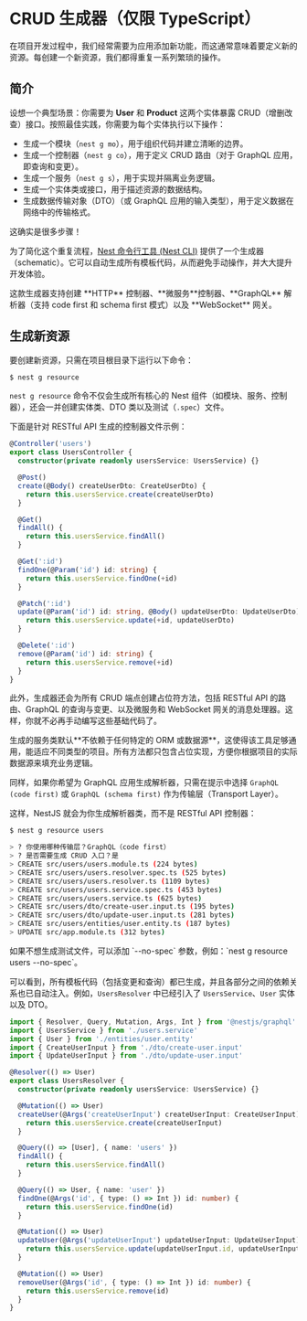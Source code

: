 # CRUD 生成器（仅限 TypeScript）

在项目开发过程中，我们经常需要为应用添加新功能，而这通常意味着要定义新的资源。每创建一个新资源，我们都得重复一系列繁琐的操作。

## 简介

设想一个典型场景：你需要为 **User** 和 **Product** 这两个实体暴露 CRUD（增删改查）接口。按照最佳实践，你需要为每个实体执行以下操作：

- 生成一个模块（`nest g mo`），用于组织代码并建立清晰的边界。
- 生成一个控制器（`nest g co`），用于定义 CRUD 路由（对于 GraphQL 应用，即查询和变更）。
- 生成一个服务（`nest g s`），用于实现并隔离业务逻辑。
- 生成一个实体类或接口，用于描述资源的数据结构。
- 生成数据传输对象（DTO）（或 GraphQL 应用的输入类型），用于定义数据在网络中的传输格式。

这确实是很多步骤！

为了简化这个重复流程，[Nest 命令行工具 (Nest CLI)](/cli/overview) 提供了一个生成器（schematic）。它可以自动生成所有模板代码，从而避免手动操作，并大大提升开发体验。

<CalloutInfo>
  这款生成器支持创建 **HTTP** 控制器、**微服务**控制器、**GraphQL** 解析器（支持 code first 和
  schema first 模式）以及 **WebSocket** 网关。
</CalloutInfo>

## 生成新资源

要创建新资源，只需在项目根目录下运行以下命令：

```bash
$ nest g resource
```

`nest g resource` 命令不仅会生成所有核心的 Nest 组件（如模块、服务、控制器），还会一并创建实体类、DTO 类以及测试（`.spec`）文件。

下面是针对 RESTful API 生成的控制器文件示例：

```ts
@Controller('users')
export class UsersController {
  constructor(private readonly usersService: UsersService) {}

  @Post()
  create(@Body() createUserDto: CreateUserDto) {
    return this.usersService.create(createUserDto)
  }

  @Get()
  findAll() {
    return this.usersService.findAll()
  }

  @Get(':id')
  findOne(@Param('id') id: string) {
    return this.usersService.findOne(+id)
  }

  @Patch(':id')
  update(@Param('id') id: string, @Body() updateUserDto: UpdateUserDto) {
    return this.usersService.update(+id, updateUserDto)
  }

  @Delete(':id')
  remove(@Param('id') id: string) {
    return this.usersService.remove(+id)
  }
}
```

此外，生成器还会为所有 CRUD 端点创建占位符方法，包括 RESTful API 的路由、GraphQL 的查询与变更、以及微服务和 WebSocket 网关的消息处理器。这样，你就不必再手动编写这些基础代码了。

<CalloutInfo type="warning">
  生成的服务类默认**不依赖于任何特定的 ORM
  或数据源**，这使得该工具足够通用，能适应不同类型的项目。所有方法都只包含占位实现，方便你根据项目的实际数据源来填充业务逻辑。
</CalloutInfo>

同样，如果你希望为 GraphQL 应用生成解析器，只需在提示中选择 `GraphQL (code first)` 或 `GraphQL (schema first)` 作为传输层（Transport Layer）。

这样，NestJS 就会为你生成解析器类，而不是 RESTful API 控制器：

```bash
$ nest g resource users

> ? 你使用哪种传输层？GraphQL（code first）
> ? 是否需要生成 CRUD 入口？是
> CREATE src/users/users.module.ts (224 bytes)
> CREATE src/users/users.resolver.spec.ts (525 bytes)
> CREATE src/users/users.resolver.ts (1109 bytes)
> CREATE src/users/users.service.spec.ts (453 bytes)
> CREATE src/users/users.service.ts (625 bytes)
> CREATE src/users/dto/create-user.input.ts (195 bytes)
> CREATE src/users/dto/update-user.input.ts (281 bytes)
> CREATE src/users/entities/user.entity.ts (187 bytes)
> UPDATE src/app.module.ts (312 bytes)
```

<CalloutInfo>
  如果不想生成测试文件，可以添加 `--no-spec` 参数，例如：`nest g resource users --no-spec`。
</CalloutInfo>

可以看到，所有模板代码（包括变更和查询）都已生成，并且各部分之间的依赖关系也已自动注入。例如，`UsersResolver` 中已经引入了 `UsersService`、`User` 实体以及 DTO。

```ts
import { Resolver, Query, Mutation, Args, Int } from '@nestjs/graphql'
import { UsersService } from './users.service'
import { User } from './entities/user.entity'
import { CreateUserInput } from './dto/create-user.input'
import { UpdateUserInput } from './dto/update-user.input'

@Resolver(() => User)
export class UsersResolver {
  constructor(private readonly usersService: UsersService) {}

  @Mutation(() => User)
  createUser(@Args('createUserInput') createUserInput: CreateUserInput) {
    return this.usersService.create(createUserInput)
  }

  @Query(() => [User], { name: 'users' })
  findAll() {
    return this.usersService.findAll()
  }

  @Query(() => User, { name: 'user' })
  findOne(@Args('id', { type: () => Int }) id: number) {
    return this.usersService.findOne(id)
  }

  @Mutation(() => User)
  updateUser(@Args('updateUserInput') updateUserInput: UpdateUserInput) {
    return this.usersService.update(updateUserInput.id, updateUserInput)
  }

  @Mutation(() => User)
  removeUser(@Args('id', { type: () => Int }) id: number) {
    return this.usersService.remove(id)
  }
}
```
